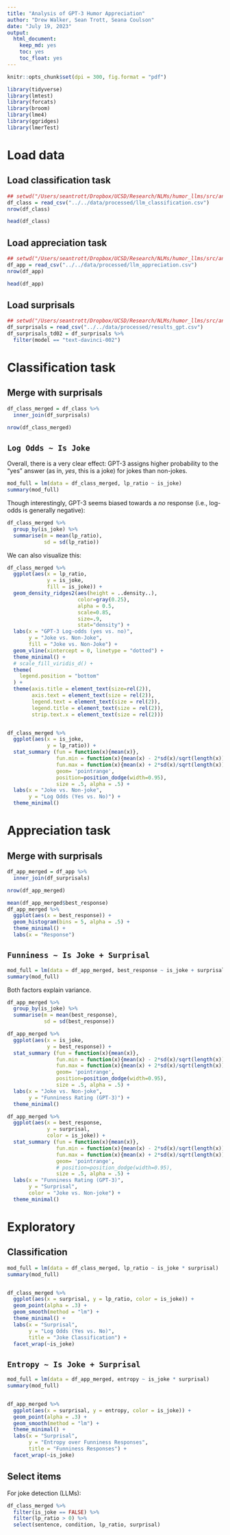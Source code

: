 ```yaml
---
title: "Analysis of GPT-3 Humor Appreciation"
author: "Drew Walker, Sean Trott, Seana Coulson"
date: "July 19, 2023"
output:
  html_document:
    keep_md: yes
    toc: yes
    toc_float: yes
---
```


```r
knitr::opts_chunk$set(dpi = 300, fig.format = "pdf")
```


```r
library(tidyverse)
library(lmtest)
library(forcats)
library(broom)
library(lme4)
library(ggridges)
library(lmerTest)
```

# Load data

## Load classification task

```r
## setwd("/Users/seantrott/Dropbox/UCSD/Research/NLMs/humor_llms/src/analysis")
df_class = read_csv("../../data/processed/llm_classification.csv")
nrow(df_class)

head(df_class)
```


## Load appreciation task

```r
## setwd("/Users/seantrott/Dropbox/UCSD/Research/NLMs/humor_llms/src/analysis")
df_app = read_csv("../../data/processed/llm_appreciation.csv")
nrow(df_app)

head(df_app)

```


## Load surprisals

```r
## setwd("/Users/seantrott/Dropbox/UCSD/Research/NLMs/humor_llms/src/analysis")
df_surprisals = read_csv("../../data/processed/results_gpt.csv")
df_surprisals_td02 = df_surprisals %>%
  filter(model == "text-davinci-002")
```


# Classification task

## Merge with surprisals

```r
df_class_merged = df_class %>%
  inner_join(df_surprisals)

nrow(df_class_merged)
```


## `Log Odds ~ Is Joke`

Overall, there is a very clear effect: GPT-3 assigns higher probability to the "yes" answer (as in, *yes*, this is a joke) for jokes than non-jokes.

```r
mod_full = lm(data = df_class_merged, lp_ratio ~ is_joke)
summary(mod_full)
```

Though interestingly, GPT-3 seems biased towards a *no* response (i.e., log-odds is generally negative):

```r
df_class_merged %>%
  group_by(is_joke) %>%
  summarise(m = mean(lp_ratio),
            sd = sd(lp_ratio))
```


We can also visualize this:

```r
df_class_merged %>%
  ggplot(aes(x = lp_ratio,
             y = is_joke,
             fill = is_joke)) +
  geom_density_ridges2(aes(height = ..density..), 
                       color=gray(0.25), 
                       alpha = 0.5, 
                       scale=0.85, 
                       size=.9, 
                       stat="density") +
  labs(x = "GPT-3 Log-odds (yes vs. no)",
       y = "Joke vs. Non-Joke",
       fill = "Joke vs. Non-Joke") +
  geom_vline(xintercept = 0, linetype = "dotted") +
  theme_minimal() +
  # scale_fill_viridis_d() +
  theme(
    legend.position = "bottom"
  ) + 
  theme(axis.title = element_text(size=rel(2)),
        axis.text = element_text(size = rel(2)),
        legend.text = element_text(size = rel(2)),
        legend.title = element_text(size = rel(2)),
        strip.text.x = element_text(size = rel(2)))


df_class_merged %>%
  ggplot(aes(x = is_joke,
             y = lp_ratio)) +
  stat_summary (fun = function(x){mean(x)},
                fun.min = function(x){mean(x) - 2*sd(x)/sqrt(length(x))},
                fun.max = function(x){mean(x) + 2*sd(x)/sqrt(length(x))},
                geom= 'pointrange', 
                position=position_dodge(width=0.95),
                size = .5, alpha = .5) +
  labs(x = "Joke vs. Non-joke",
       y = "Log Odds (Yes vs. No)") +
  theme_minimal() 

```


# Appreciation task

## Merge with surprisals

```r
df_app_merged = df_app %>%
  inner_join(df_surprisals)

nrow(df_app_merged)
```


```r
mean(df_app_merged$best_response)
df_app_merged %>%
  ggplot(aes(x = best_response)) +
  geom_histogram(bins = 5, alpha = .5) +
  theme_minimal() +
  labs(x = "Response") 
```



## `Funniness ~ Is Joke + Surprisal`

```r
mod_full = lm(data = df_app_merged, best_response ~ is_joke + surprisal)
summary(mod_full)
```

Both factors explain variance.

```r
df_app_merged %>%
  group_by(is_joke) %>%
  summarise(m = mean(best_response),
            sd = sd(best_response))

df_app_merged %>%
  ggplot(aes(x = is_joke,
             y = best_response)) +
  stat_summary (fun = function(x){mean(x)},
                fun.min = function(x){mean(x) - 2*sd(x)/sqrt(length(x))},
                fun.max = function(x){mean(x) + 2*sd(x)/sqrt(length(x))},
                geom= 'pointrange', 
                position=position_dodge(width=0.95),
                size = .5, alpha = .5) +
  labs(x = "Joke vs. Non-joke",
       y = "Funniness Rating (GPT-3)") +
  theme_minimal() 

df_app_merged %>%
  ggplot(aes(x = best_response,
             y = surprisal,
             color = is_joke)) +
  stat_summary (fun = function(x){mean(x)},
                fun.min = function(x){mean(x) - 2*sd(x)/sqrt(length(x))},
                fun.max = function(x){mean(x) + 2*sd(x)/sqrt(length(x))},
                geom= 'pointrange', 
                # position=position_dodge(width=0.95),
                size = .5, alpha = .5) +
  labs(x = "Funniness Rating (GPT-3)",
       y = "Surprisal",
       color = "Joke vs. Non-joke") +
  theme_minimal() 


```


# Exploratory

## Classification

```r
mod_full = lm(data = df_class_merged, lp_ratio ~ is_joke * surprisal)
summary(mod_full)


df_class_merged %>%
  ggplot(aes(x = surprisal, y = lp_ratio, color = is_joke)) +
  geom_point(alpha = .3) +
  geom_smooth(method = "lm") +
  theme_minimal() +
  labs(x = "Surprisal",
       y = "Log Odds (Yes vs. No)",
       title = "Joke Classification") +
  facet_wrap(~is_joke)
```


## `Entropy ~ Is Joke + Surprisal`

```r
mod_full = lm(data = df_app_merged, entropy ~ is_joke * surprisal)
summary(mod_full)


df_app_merged %>%
  ggplot(aes(x = surprisal, y = entropy, color = is_joke)) +
  geom_point(alpha = .3) +
  geom_smooth(method = "lm") +
  theme_minimal() +
  labs(x = "Surprisal",
       y = "Entropy over Funniness Responses",
       title = "Funniness Responses") +
  facet_wrap(~is_joke)

```


## Select items

For joke detection (LLMs):

```r
df_class_merged %>%
  filter(is_joke == FALSE) %>%
  filter(lp_ratio > 0) %>%
  select(sentence, condition, lp_ratio, surprisal)
```




